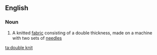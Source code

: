 ==English==

===Noun===
{{en-noun|head=[[double]] [[knit]]|-}}

# A knitted [[fabric]] consisting of a double thickness, made on a machine with two sets of [[needle]]s

[[ta:double knit]]